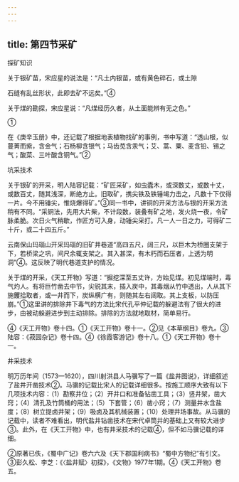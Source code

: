 ```yaml
---
---
---
```

title: 第四节采矿
---



探矿知识

关于银矿苗，宋应星的说法是：“凡土内银苗，或有黄色碎石，或土隙

石缝有乱丝形状，此即去矿不远矣。”④

关于煤的勘探，宋应星说：“凡煤经历久者，从土面能辨有无之色。”

①

在《庚辛玉册》中，还记载了根据地表植物找矿的事例，书中写道：“透山根，似蔓菁而紫，含金气；石杨柳含银气；马齿苋含汞气；艾、蒿、粟、麦含铅、锡之气；酸菜、三叶酸含铜气。”②

坑采技术

关于银矿的开采，明人陆容记载：“矿匠采矿，如虫蠹木，或深数丈，或数十丈，或数百丈，随其浅深，断绝方止。旧取矿，携尖铁及铁锤竭力击之，凡数十下仅得一片。今不用锤尖，惟烧爆得矿。”③同一书中，讲铜的开采方法与银的开采方法稍有不同。“采铜法，先用大片柴，不计段数，装叠有矿之地，发火烧一夜，令矿脉柔脆。次日火气稍歇，作匠方可入身，动锤尖采打。凡一人一日之力，可得矿二十斤，或二十四五斤。”

云南保山玛瑙山开采玛瑙的旧矿井巷道“高四五尺，阔三尺，以巨木为桥圈支架于下，若桥梁之巩，间尺余辄支架之。其入甚深，有木朽而石压者，上透为明洞”④。这反映了明代巷道支护的情况。

关于煤的开采，《天工开物》写道：“掘挖深至五丈许，方始见煤。初见煤端时，毒气灼人。有将巨竹凿去中节，尖锐其末，插入炭中，其毒烟从竹中透出，人从其下施钁拾取者，或一井而下，炭纵横广有，则随其左右阔取。其上支板，以防压崩。”①这里讲的排除井下毒气的方法比宋代孔平仲记载的躲避法有了很大的进步，由被动躲避进步到主动排除。排除的方法就地取材，简单易行。

④《天工开物》卷十四。①《天工开物》卷十一。②见《本草纲目》卷九。③陆容：《菽园杂记》卷十四。④《徐霞客游记》卷十八。①《天工开物》卷十一。

井采技术

明万历年间（1573—1620），四川射洪县人马骥写了一篇《盐井图说》，详细叙述了盐井开凿技术②。马骥的记载比宋人的记载详细很多。按施工顺序大致有以下几项技术内容：（1）勘察井位；（2）开井口和准备钻凿工具；（3）竖井架，凿大窍；（4）清孔及竹筒桶的用法；（5）下套管；（6）凿小窍；（7）测量井水含盐度；（8）树立提卤井架；（9）吸卤及其机械装置；（10）处理井场事故。从马骥的记载中，读者不难看出，明代盐井钻凿技术在宋代卓筒井的基础上又有较大进步③。此外，在《天工开物》中，也有井采技术的记载④，但不如马骥记载的详细。

②原著已佚，《蜀中广记》卷六六及《天下郡国利病书》“蜀中方物纪”有引文。③彭久松、李芝：《〈盐井赋〉初探》，《文物》1977年1期。④《天工开物》卷五。